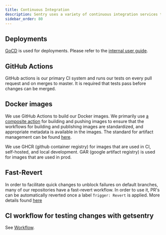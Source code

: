 ```yaml
---
title: Continuous Integration
description: Sentry uses a variety of continuous integration services to help ensure we don't accidentally break the application.
sidebar_order: 80
---
```


## Deployments

[GoCD](https://deploy.getsentry.net) is used for deployments. Please refer to the [internal user guide](https://www.notion.so/sentry/GoCD-User-Guide-4f8456d2477c458095c4aa0e67fc38a6).

## GitHub Actions

GitHub actions is our primary CI system and runs our tests on every pull request and on merges to master. It is required that tests pass before changes can be merged.

## Docker images

We use GitHub Actions to build our Docker images. We primarily use [a composite action](https://github.com/getsentry/action-build-and-push-images) for building and pushing images to ensure that the workflows for building and publishing images are standardized, and appropriate metadata is available in the images. The standard for artifact management can be found [here](https://www.notion.so/sentry/Standard-Spec-Artifact-Management-22a8b10e4b5d80ecb6dcca3eb4558f5b).

We use GHCR (github container registry) for images that are used in CI, self-hosted, and local development. GAR (google artifact registry) is used for images that are used in prod.

## Fast-Revert
In order to facilitate quick changes to unblock failures on default branches, many of our repositories have a fast-revert workflow. In order to use it, PR's can be automatically reverted once a label `Trigger: Revert` is applied. More details found [here](https://www.notion.so/sentry/Standard-Spec-Fast-Revert-2388b10e4b5d8019bc98d863703d1b17?pvs=25)


## CI workflow for testing changes with getsentry

See [Workflow](/development/workflow/).
